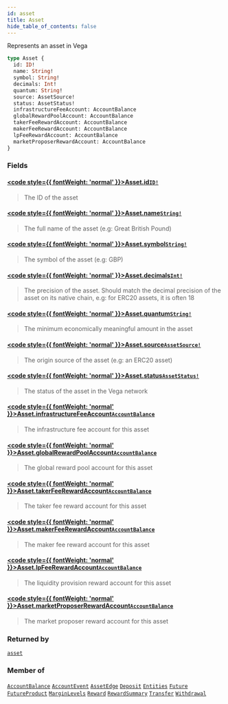 ```yaml
---
id: asset
title: Asset
hide_table_of_contents: false
---
```








Represents an asset in Vega

```graphql
type Asset {
  id: ID!
  name: String!
  symbol: String!
  decimals: Int!
  quantum: String!
  source: AssetSource!
  status: AssetStatus!
  infrastructureFeeAccount: AccountBalance
  globalRewardPoolAccount: AccountBalance
  takerFeeRewardAccount: AccountBalance
  makerFeeRewardAccount: AccountBalance
  lpFeeRewardAccount: AccountBalance
  marketProposerRewardAccount: AccountBalance
}
```


### Fields

#### [<code style={{ fontWeight: 'normal' }}>Asset.<b>id</b></code>](#)<Bullet />[`ID!`](/testnet/api/graphql/scalars/id) <Badge class="secondary" text="non-null"/> <Badge class="secondary" text="scalar"/>
> The ID of the asset
> 

#### [<code style={{ fontWeight: 'normal' }}>Asset.<b>name</b></code>](#)<Bullet />[`String!`](/testnet/api/graphql/scalars/string) <Badge class="secondary" text="non-null"/> <Badge class="secondary" text="scalar"/>
> The full name of the asset (e.g: Great British Pound)
> 

#### [<code style={{ fontWeight: 'normal' }}>Asset.<b>symbol</b></code>](#)<Bullet />[`String!`](/testnet/api/graphql/scalars/string) <Badge class="secondary" text="non-null"/> <Badge class="secondary" text="scalar"/>
> The symbol of the asset (e.g: GBP)
> 

#### [<code style={{ fontWeight: 'normal' }}>Asset.<b>decimals</b></code>](#)<Bullet />[`Int!`](/testnet/api/graphql/scalars/int) <Badge class="secondary" text="non-null"/> <Badge class="secondary" text="scalar"/>
> The precision of the asset. Should match the decimal precision of the asset on its native chain, e.g: for ERC20 assets, it is often 18
> 

#### [<code style={{ fontWeight: 'normal' }}>Asset.<b>quantum</b></code>](#)<Bullet />[`String!`](/testnet/api/graphql/scalars/string) <Badge class="secondary" text="non-null"/> <Badge class="secondary" text="scalar"/>
> The minimum economically meaningful amount in the asset
> 

#### [<code style={{ fontWeight: 'normal' }}>Asset.<b>source</b></code>](#)<Bullet />[`AssetSource!`](/testnet/api/graphql/unions/asset-source) <Badge class="secondary" text="non-null"/> <Badge class="secondary" text="union"/>
> The origin source of the asset (e.g: an ERC20 asset)
> 

#### [<code style={{ fontWeight: 'normal' }}>Asset.<b>status</b></code>](#)<Bullet />[`AssetStatus!`](/testnet/api/graphql/enums/asset-status) <Badge class="secondary" text="non-null"/> <Badge class="secondary" text="enum"/>
> The status of the asset in the Vega network
> 

#### [<code style={{ fontWeight: 'normal' }}>Asset.<b>infrastructureFeeAccount</b></code>](#)<Bullet />[`AccountBalance`](/testnet/api/graphql/objects/account-balance) <Badge class="secondary" text="object"/>
> The infrastructure fee account for this asset
> 

#### [<code style={{ fontWeight: 'normal' }}>Asset.<b>globalRewardPoolAccount</b></code>](#)<Bullet />[`AccountBalance`](/testnet/api/graphql/objects/account-balance) <Badge class="secondary" text="object"/>
> The global reward pool account for this asset
> 

#### [<code style={{ fontWeight: 'normal' }}>Asset.<b>takerFeeRewardAccount</b></code>](#)<Bullet />[`AccountBalance`](/testnet/api/graphql/objects/account-balance) <Badge class="secondary" text="object"/>
> The taker fee reward account for this asset
> 

#### [<code style={{ fontWeight: 'normal' }}>Asset.<b>makerFeeRewardAccount</b></code>](#)<Bullet />[`AccountBalance`](/testnet/api/graphql/objects/account-balance) <Badge class="secondary" text="object"/>
> The maker fee reward account for this asset
> 

#### [<code style={{ fontWeight: 'normal' }}>Asset.<b>lpFeeRewardAccount</b></code>](#)<Bullet />[`AccountBalance`](/testnet/api/graphql/objects/account-balance) <Badge class="secondary" text="object"/>
> The liquidity provision reward account for this asset
> 

#### [<code style={{ fontWeight: 'normal' }}>Asset.<b>marketProposerRewardAccount</b></code>](#)<Bullet />[`AccountBalance`](/testnet/api/graphql/objects/account-balance) <Badge class="secondary" text="object"/>
> The market proposer reward account for this asset
> 



### Returned by

[`asset`](/testnet/api/graphql/queries/asset)  <Badge class="secondary" text="query"/>

### Member of

[`AccountBalance`](/testnet/api/graphql/objects/account-balance)  <Badge class="secondary" text="object"/><Bullet />[`AccountEvent`](/testnet/api/graphql/objects/account-event)  <Badge class="secondary" text="object"/><Bullet />[`AssetEdge`](/testnet/api/graphql/objects/asset-edge)  <Badge class="secondary" text="object"/><Bullet />[`Deposit`](/testnet/api/graphql/objects/deposit)  <Badge class="secondary" text="object"/><Bullet />[`Entities`](/testnet/api/graphql/objects/entities)  <Badge class="secondary" text="object"/><Bullet />[`Future`](/testnet/api/graphql/objects/future)  <Badge class="secondary" text="object"/><Bullet />[`FutureProduct`](/testnet/api/graphql/objects/future-product)  <Badge class="secondary" text="object"/><Bullet />[`MarginLevels`](/testnet/api/graphql/objects/margin-levels)  <Badge class="secondary" text="object"/><Bullet />[`Reward`](/testnet/api/graphql/objects/reward)  <Badge class="secondary" text="object"/><Bullet />[`RewardSummary`](/testnet/api/graphql/objects/reward-summary)  <Badge class="secondary" text="object"/><Bullet />[`Transfer`](/testnet/api/graphql/objects/transfer)  <Badge class="secondary" text="object"/><Bullet />[`Withdrawal`](/testnet/api/graphql/objects/withdrawal)  <Badge class="secondary" text="object"/>




